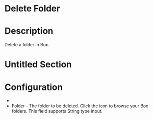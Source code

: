 ﻿# Delete Folder

# Description

Delete a folder in Box.

# Untitled Section

# Configuration

* 
* Folder - The folder to be deleted. Click the icon to browse your Box folders. This field supports String type input.
